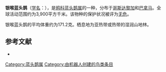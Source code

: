 {{noteTA
|G1=unit
}}
{{Speciesbox
| name = 银喉蓝头鹊
| image = Cyanolyca argentigula.jpg
| status = LC | status_system = IUCN3.1
| genus = Cyanolyca
| species = argentigula
| authority = [[喬治·紐博爾德·勞倫斯|Lawrence]], 1875
| range_map = 
}}

'''银喉蓝头鹊'''（[[学名|学名]]：{{lang|la|''Cyanolyca argentigula''}}），是[[鸦科|鸦科]][[蓝头鹊属|蓝头鹊属]]的一种，分布于[[哥斯达黎加|哥斯达黎加]]和[[巴拿马|巴拿马]]。全球活动范围约为3,900平方千米。该物种的保护状况被评为[[无危|无危]]。

银喉蓝头鹊的平均体重约为171.2克。栖息地为亚热带或热带的湿润山地林。

== 参考文献 ==
{{commons category|Cyanolyca argentigula}}
*{{cite web|url=http://www.birdlife.org/datazone/speciesfactsheet.php?id=5701&m=0|title=Cyanolyca argentigula|publisher=[[国际鸟盟|BirdLife.org]]|accessdate=2011-06-27|archive-date=2019-07-01|archive-url=https://web.archive.org/web/20190701191402/http://datazone.birdlife.org/home|dead-url=no}}
{{Taxonbar|from=Q1587566}}

[[Category:蓝头鹊属|Category:蓝头鹊属]]
[[Category:由机器人创建的鸟类条目|Category:由机器人创建的鸟类条目]]